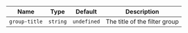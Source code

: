
  | Name | Type | Default | Description |
| --- | --- | --- | --- |
| `group-title` | `string` | `undefined` | The title of the filter group |


